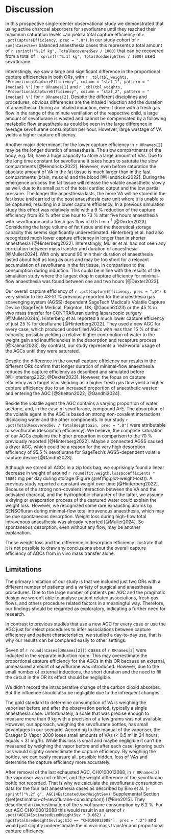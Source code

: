 # Discussion

In this prospective single-center observational study we demonstrated that using
active charcoal absorbers for sevoflurane until they reached their maximum saturation
levels can yield a total capture efficiency of `r .pct(CaptureEfficiency, prec = ".0")`.
In our study cohort of `r sum(nCasesSev)` balanced anaesthesia cases this
represents a total amount of `r sprintf("%.1f kg", TotalRecoveredSev / 1000)`
that can be recovered from a total of `r sprintf("%.1f kg", TotalUsedWeightSev / 1000)`
used sevoflurane

Interestingly, we saw a large and
significant difference in the proportional capture efficiencies
in both ORs, with
`r .tbl(tbl_weights, "ProportionalCaptureEfficiency", column = "stat_1", pattern = "{median} %")` for `r ORnames[1]`
and
`r .tbl(tbl_weights, "ProportionalCaptureEfficiency", column = "stat_2", pattern = "{median} %")`  for `r ORnames[2]`.
Despite the different disciplines and procedures, obvious differences
are the inhaled induction and the duration of anaesthesia.
During an inhaled induction, even if done with a fresh gas flow
in the range of the minute ventilation of the respective child, a large amount
of sevoflurane is wasted and cannot be compensated by a following metabolic
flow anaesthesia as could be seen in the large difference in average sevoflurane
consumption per hour.
However, large wastage of VA yields a higher capture efficiency.

Another major determinant for the lower capture efficiency in `r ORnames[2]`
may be the longer duration of anaesthesia.
The slow compartments of the body, e.g. fat, have a huge capacity to store a large amount of
VAs.
Due to the long time constant for sevoflurane
it takes hours to saturate the slow compartments [@Hendrickx2022].
However, even before saturation the absolute amount of VA
in the fat tissue is much larger than in the fast compartments (brain, muscle) and
the blood [@Hendrickx2022].
During the emergence process the fat tissue will release the volatile
anaesthetic slowly as well, due to its small part of the total cardiac output and
the low partial pressure.
The longer the anaesthesia lasts, the more VA will be stored
in the fat tissue and carried to the post anaesthesia care unit where it is
unable to be captured, resulting in a lower capture efficiency.
In a previous simulation study this effect was relatively mild with a 9 %
reduction of the capture efficiency from 82 % after one hour to 73 % after five hours
anaesthesia with sevoflurane and a fresh gas flow of 0.5 l.min^-1^ [@Dexter2023].
Considering the large volume of fat tissue and the
theoretical storage capacity this seems significantly underestimated.
Hinterberg et al. had also recognized much lower capture efficiency
in longer than in shorter anaesthesia [@Hinterberg2022].
Interestingly, Mulier et al. had not seen any correlation between mass transfer
and duration of anaesthesia [@Mulier2024].
With only around 90 min their duration of anaesthesia lasted about half as long
as ours and may be too short for a relevant accumulation
of sevoflurane in the fat tissue, in comparison to the consumption
during induction.
This could be in line with the results of
the simulation study where the largest drop in capture efficiency for
minimal-flow anaesthesia was found between one and two hours [@Dexter2023].

Our overall capture efficiency of `r .pct(CaptureEfficiency, prec = ".0")`
is very similar to the 43-51 % previously reported for the anaesthesia gas
scavenging system (AGSS)-dependent
SageTech Medical's Volatile Capture Device
(SageTech Medical, Paignton, UK; @Gandhi2023) or the 45 % in vivo mass transfer
for CONTRAfluran during laparscopic surgery [@Mulier2024a].
Hinterberg et al. reported a much lower capture efficiency of just 25 % for
desflurane [@Hinterberg2022].
They used a new AGC for every case, which produced underfilled AGCs
with less than 15 % of their capacity,
possibly yielding a relative higher contribution of water to the weight gain and
insufficiencies in the desorption and recapture process [@Kalmar2023].
By contrast, our study represents a 'real-world' usage of the AGCs until they
were saturated.

Despite the difference in the overall capture efficiency our results
in the different ORs confirm
that longer duration of minimal-flow anaesthesia reduces
the capture efficiency as described and simulated before
[@Hinterberg2022; @Dexter2023].
However, the focus on capture efficiency as a target is misleading as a higher fresh gas
flow yield a higher capture efficiency due to an increased proportion of
anaesthetic wasted and entering the AGC [@Shelton2022; @Gandhi2024].

Beside the volatile agent the AGC contains a varying proportion of
water, acetone, and, in the case of sevoflurane, compound A-E.
The absorption of the volatile agent in the AGC is based on strong non-covalent
interactions displacing water and the other components.
In our study `r .pct(TotalRecoveredSev / TotalWeightGain, prec = ".0")`
were attributable to sevoflurane (desorption efficiency).
We believe, the complete saturation of our AGCs explains the higher proportion in
comparison to the 70 % previously reported [@Hinterberg2022].
Maybe a connected AGSS caused a dryer AGC, which could be a reason for the very high
desorption efficiency of 95.5 % sevoflurane for SageTech's AGSS-dependent volatile capture device [@Gandhi2023].

Although we stored all AGCs in a zip lock bag, we suprisingly found a
linear decrease in weight of around
`r round(fit.weigth.loss$coefficients * 1000)` mg per day during storage (Figure \@ref(fig:plot-weight-lost)).
A previous study reported a constant weight over time [@Hinterberg2022].
Because of the strong non-covalent interaction between the VA and
the activated charcoal, and the hydrophobic character of the latter,
we assume a drying or evaporation process of the captured water could explain the weight loss.
However, we recognized some rare exhausting alarms by SENSOfluran during
minimal-flow total intravenous anaesthesia, which may be due spontaneous desorption.
Weight loss during high-flow total intravenous anaesthesia was already reported
[@Mulier2024].
So spontaneous desorption, even without any flow, may be another explanation.

These weight loss and the difference in desorption efficiency illustrate
that it is not possible to draw any conclusions about the overall
capture efficiency of AGCs from in vivo mass transfer alone.

## Limitations

The primary limitation of our study is that we included just two
ORs with a different number of patients and a variety of surgical and
anaesthesia procedures.
Due to the large number of patients per AGC and the pragmatic design
we weren't able to analyse patient related associations, fresh gas flows, and
others procedure related factors in a meaningful way.
Therefore, our findings should be regarded as exploratory,
indicating a further need for research.

In contrast to previous studies that use a new AGC for every case or
use the AGC just for select procedures to infer associations between capture
efficiency and patient characteristics,
we studied a day-to-day use,
that is why our results can be compared easily to other settings.

Seven of `r round(nCases[ORnames[2]])` cases of `r ORnames[2]` were inducted in the separate induction room.
This may overestimate the proportional capture efficiency
for the AGCs in this OR because an external, unmeasured amount of
sevoflurane was introduced.
However, due to the small number of external inductions, the short duration and
the need to fill the circuit in the OR its effect should be negligible.

We didn't record the intraoperative change of the carbon dioxid absorber.
But the influence should also be negligible due to the infrequent changes.

The gold standard to determine consumption of VA is weighing
the vaporiser before and after the observation period, typically a single
anaesthesia case.
Unfortunately, a scale that was precise enough to measure more than 9 kg with
a precision of a few grams was not available.
However, our approach, weighing the sevoflurane bottles, has small advantages
in our scenario.
According to the manual of the vaporiser, the Draeger D-Vapor 3000 loses small
amounts of VAs (< 0.5 ml in 24 hours; equals < 31 mg/h).
While this loss is small and maybe negligible
it can't be measured by weighing the vapor before and after each case.
Ignoring such loss would slightly overestimate the capture efficiency.
By weighing the bottles, we can easily measure all, possible hidden, loss of
VAs and determine the capture efficiency more accurately.

After removal of the last exhausted AGC, CH0100012088, in `r ORnames[2]`
the vaporiser was not refilled, and the weight difference of the sevoflurane bottle
not recorded.
That is why we calculate the sevoflurane consumption data for the four last
anaesthesia cases as described by Biro et al.
(`r sprintf("%.2f g", AGC14EstimatedUsedWeightSev)`; Supplemental Section \@ref(estimation-of-sevoflurane-consumption)) [@Biro2015].
They described an overestimation of the sevoflurane consumption by 6.2 %.
For our AGC CH0100012088 this would result in an error of
`r .pct((AGC14EstimatedUsedWeightSev * 0.062) / agc$TotalUsedWeightSev[agc$Id == "CH0100012088"], prec = ".2")`
and would just slightly underestimate the in vivo mass transfer and proportional
capture efficiency.

